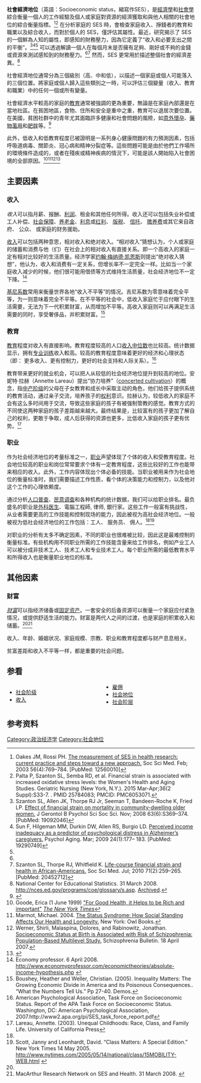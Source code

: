 {{社会学}}
'''社會經濟地位'''（英語：Socioeconomic status，縮寫作SES），是[[經濟學|經濟學]]和[[社會學|社會學]]綜合衡量一個人的工作經驗及個人或家庭對資源的經濟獲取和與他人相關的社會地位的綜合衡量指標。<ref>Oakes JM, Rossi PH. [http://psych415.class.uic.edu/Readings/Oakes,%20SES%20measurement,%20SocSciMed,%202003.pdf The measurement of SES in health research: current practice and steps toward a new approach.] {{Wayback|url=http://psych415.class.uic.edu/Readings/Oakes,%20SES%20measurement,%20SocSciMed,%202003.pdf |date=20210930131452 }} Soc Sci Med. Feb; 2003 56(4):769–784. [PubMed: 12560010]</ref><ref name="#1">Palta P, Szanton SL, Semba RD, et al. Financial strain is associated with increased oxidative stress levels: the Women's Health and Aging Studies. Geriatric Nursing (New York, N.Y.). 2015 Mar-Apr;36(2 Suppl):S33-7. {{DOI|10.1016/j.gerinurse.2015.02.020}}. PMID 25784083; PMCID: PMC6053071.</ref> 在分析家庭的 SES 時，會檢查家庭收入、掙錢者的教育和職業以及綜合收入，而對於個人的 SES，僅評估其屬性。最近，研究揭示了 SES 的一個鮮為人知的屬性，即感知的財務壓力，因為它定義了“收入和必要支出之間的平衡”。<ref>Szanton SL, Allen JK, Thorpe RJ Jr, Seeman T, Bandeen-Roche K, Fried LP. [https://academic.oup.com/psychsocgerontology/article/63/6/S369/519627 Effect of financial strain on mortality in community-dwelling older women.] {{Wayback|url=https://academic.oup.com/psychsocgerontology/article/63/6/S369/519627 |date=20211022022300 }} J Gerontol B Psychol Sci Soc Sci. Nov; 2008 63(6):S369–374. [PubMed: 19092046]</ref><ref>Sun F, Hilgeman MM, Durkin DW, Allen RS, Burgio LD. [https://www.ncbi.nlm.nih.gov/pmc/articles/PMC2814818/ Perceived income inadequacy as a predictor of psychological distress in Alzheimer’s caregivers.] Psychol Aging. Mar; 2009 24(1):177– 183. [PubMed: 19290749]</ref><ref name="#1"/> 可以透過解讀一個人在每個月末是否擁有足夠、剛好或不夠的金錢或資源來測試感知到的財務壓力。<ref name="#1"/><ref>Szanton SL, Thorpe RJ, Whitfield K. [https://www.ncbi.nlm.nih.gov/pmc/articles/PMC2885496/ Life-course financial strain and health in African-Americans.] Soc Sci Med. Jul; 2010 71(2):259–265. [PubMed: 20452712]</ref> 然而，SES 更常用於描述整個社會的經濟差異。<ref>National Center for Educational Statistics. 31 March 2008. http://nces.ed.gov/programs/coe/glossary/s.asp. [https://web.archive.org/web/20081210031419/http://nces.ed.gov/programs/coe/glossary/s.asp Archived].</ref>

社會經濟地位通常分為三個級別（高、中和低），以描述一個家庭或個人可能落入的三個位置。將家庭或個人歸入這些類別之一時，可以評估三個變量（收入、教育和職業）中的任何一個或所有變量。

社會經濟水平較高的家庭的[[教育|教育]]通常被強調的更為重要，無論是在家庭內部還是在當地社區。在貧困地區，食物、住所和安全是重中之重，教育可以退居次要位置。在美國，貧困社群中的青年尤其面臨許多健康和社會問題的風險，如[[非預期懷孕|意外懷孕]]、[[藥物濫用|藥物濫用]]和[[肥胖症|肥胖]]等。<ref>{{cite journal|title=Early childhood education and social class.|first1=J. McV|journal=Canadian Psychologist|issue=4|doi=10.1037/h0082195|year=1972|volume=13|pages=305–328|last1=Hunt}}</ref>

此外，低收入和低教育程度已被證明是一系列身心健康問題的有力預測因素，包括呼吸道病毒、關節炎、冠心病和精神分裂症等。這些問題可能是由於他們工作場所的環境條件造成的，或者在殘疾或精神疾病的情況下，可能是該人開始陷入社會困境的全部原因。<ref>Goode, Erica (1 June 1999) [https://query.nytimes.com/gst/fullpage.html?res=9806E5DA1230F932A35755C0A96F958260&sec=&spon=&pagewanted=1 "For Good Health, it Helps to be Rich and important"] {{Wayback|url=https://query.nytimes.com/gst/fullpage.html?res=9806E5DA1230F932A35755C0A96F958260&sec=&spon=&pagewanted=1 |date=20080929155929 }} ''[[The_New_York_Times|The New York Times]]''</ref><ref>Marmot, Michael. 2004. [https://www.google.com/books/edition/The_Status_Syndrome/Qbz9NfYdg6UC/?gbpv=1 The Status Syndrome: How Social Standing Affects Our Health and Longevity.] New York: Owl Books.</ref><ref>Werner, Shirli, Malaspina, Dolores, and Rabinowitz, Jonathan. [https://academic.oup.com/schizophreniabulletin/article/33/6/1373/1900698 Socioeconomic Status at Birth is Associated with Risk of Schizophrenia: Population-Based Multilevel Study.] {{Wayback|url=https://academic.oup.com/schizophreniabulletin/article/33/6/1373/1900698 |date=20211025230331 }} Schizophrenia Bulletin. 18 April 2007.</ref><ref name="apa2">{{cite web|title=Disability & Socioeconomic Status|url=http://www.apa.org/pi/ses/resources/publications/disability.aspx|publisher=American Psychological Association|access-date=2021-12-15|archive-date=2018-10-08|archive-url=https://web.archive.org/web/20181008022813/https://www.apa.org/pi/ses/resources/publications/disability.aspx|dead-url=no}}</ref>

== 主要因素 ==

=== 收入 ===
''收入''可以指月薪、报酬、[[利润|利润]]、租金和其他任何所得。收入还可以包括失业补偿或工人补偿、[[社会保障|社会保障]]、[[养老金|养老金]]、[[利息|利息]]或[[红利|红利]]、 [[版税|版税]]、 [[信托基金|信托]]、 [[赡养费|赡养费]]或其它来自政府、 公众、 或家庭的财务援助。

[[收入|收入]]可以包括两种意思，相对收入和绝对收入。“相对收入”猜想认为，个人或家庭的储蓄和消费与他（们）在社会上的相对收入有直接关系。即一个高收入的家庭一定有相对比较好的生活质量。经济学家[[约翰·梅纳德·凯恩斯|约翰·梅纳德·凯恩斯]]则提出“绝对收入猜想”，他认为，收入和消费有一定关系，但增长率不一定完全一样。比如当一个家庭收入减少的时候，他们很可能用借债等方式维持生活质量，社会经济地位不一定下降。<ref>Economy professor. 6 April 2008. http://www.economyprofessor.com/economictheories/absolute-income-hypothesis.php {{Wayback|url=http://www.economyprofessor.com/economictheories/absolute-income-hypothesis.php |date=20111007041808 }}</ref>

[[基尼系数|基尼系数]]常用来衡量世界各地“收入不平等”的情况。吉尼系数为零意味着完全平等，为一则意味着完全不平等。在不平等的社会中，低收入家庭忙于应付眼下的生活需要，无法为下一代积累财富，从而增加不平等。高收入家庭则可以再满足生活需要的同时，享受奢侈品，并积累财富。<ref>Boushey, Heather and Weller, Christian. (2005). Inequality Matters: The Growing Economic Divide in America and its Poisonous Consequences.. “What the Numbers Tell Us.” Pp 27-40. Demos.</ref>

=== 教育 ===
[[教育|教育]]程度对收入有直接影响。教育程度较高的人口[[收入|收入]][[中位数|中位数]]也比较高。统计数据显示，拥有[[专业人士|专业训练]]收入較高。较高的教育程度意味着更好的经济和心理状态（即： 更多收入、更有控制力，更好的社会支持和人际关系）。<ref name=apa>American Psychological Association, Task Force on Socioeconomic Status. Report of the APA Task Force on Socioeconomic Status. Washington, DC:
American Psychological Association, 2007.http://www2.apa.org/pi/SES_task_force_report.pdf</ref>

教育带来更好的就业机会，可以把人从较低的社会经济地位提升到较高的地位。安妮特·拉赫（Annette Lareau）提出“协力培养”（[[concerted_cultivation|concerted cultivation]]）的概念，指[[中产阶级|中产阶级]]的父母在子女教育和成长中采取主动的角色，他们给孩子提供系统的教育活动，通过亲子交流，培养孩子的[[权利|权利]]意识。拉赫认为，较低收入的家庭不会有这么多时间用于交流，导致这些家庭的孩子有被强制管教的感觉。教育方式的不同使这两种家庭的孩子差距越来越大。最终结果是，比较富有的孩子更加了解自己的权利，更敢于争取，成人后获得的资源也更多，比低收入家庭的孩子更有优势。<ref>Lareau, Annette. (2003). Unequal Childhoods: Race, Class, and Family Life. University of California Press</ref>

=== 职业 ===
作为社会经济地位的考量标准之一，[[职业|职业]]声望体现了个体的收入和受教育程度。社会地位较高的职业和岗位常常要求个体有一定教育程度，这些比较好的工作也能带来相应的收入。此外，工作内容体现出个体必备的技能。当职业被用来作为社会地位的衡量标准时，我们需要描述工作性质，看个体的决策能力和控制力，以及他对这个工作的心理依赖度。

通过分析[[人口普查|人口普查]]、[[民意调查|民意调查]]和各种机构的统计数据，我们可以给职业排名。最负盛名的职业是[[外科医生|外科医生]]、電腦工程師, 律师, 銀行家。这些工作一般富有挑战性，从业者需要更高的工作技能和控制现场的能力，因此被视为高社会经济地位。一般被视为低社会经济地位的工作包括：工人、 服务员、 佣人。<ref name=apa/><ref>Scott, Janny and Leonhardt, David. “Class Matters: A Special Edition.” New York Times 14 May 2005. http://www.nytimes.com/2005/05/14/national/class/15MOBILITY-WEB.html {{Wayback|url=http://www.nytimes.com/2005/05/14/national/class/15MOBILITY-WEB.html |date=20120526030029 }}</ref>

对职业的分析有太多不确定因素，不同的职业也很难被比较，因此这是最难控制的衡量标准。有些机构用不同职业所需的工作技能含量来给工作排名，例如产业工人可以被分成非技术工人、技术工人和专业技术工人。每个职业所需的最低教育水平和所得收入也是衡量职业地位的标准。

== 其他因素 ==

=== 财富 ===

''[[财富|财富]]''可以指经济储备或[[固定资产|固定资产]]。一套安全的后备资源可以衡量一个家庭应付紧急情况，或提供舒适生活的能力。财富是两代人之间的过渡，也是家庭的积累收入和储蓄。<ref name=apa/><ref>MacArthur Research Network on SES and Health. 31 March 2008. {{cite web |url=http://www.macses.ucsf.edu/Research/Social%20Environment/chapters.html |title=存档副本 |accessdate=2008-04-16  |deadurl=yes |archiveurl=https://web.archive.org/web/20080429190308/http://www.macses.ucsf.edu/Research/Social%20Environment/chapters.html |archivedate=2008-04-29 }}</ref>

收入、年龄、婚姻状况、家庭规模、宗教、职业和教育程度都与财产息息相关。

贫富差距和收入不平等一样，都是重要的社会问题。

== 参看 ==
<div style="column-count:2;-moz-column-count:2;-webkit-column-count:2">
*[[社会阶级|社会阶级]]
*[[收入|收入]]
*[[雇佣|雇佣]]
*[[社会地位|社会地位]]
*[[社会阶层|社会阶层]]
</div>

== 参考资料 ==
{{Reflist|30em}}

{{DEFAULTSORT:社会经济地位}}
[[Category:政治经济学|Category:政治经济学]]
[[Category:社会地位|Category:社会地位]]